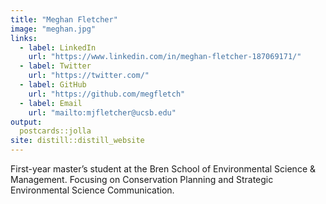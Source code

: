 ```yaml
---
title: "Meghan Fletcher"
image: "meghan.jpg"
links:
  - label: LinkedIn
    url: "https://www.linkedin.com/in/meghan-fletcher-187069171/"
  - label: Twitter
    url: "https://twitter.com/"
  - label: GitHub
    url: "https://github.com/megfletch"
  - label: Email
    url: "mailto:mjfletcher@ucsb.edu"
output:
  postcards::jolla
site: distill::distill_website
---
```

 
First-year master's student at the Bren School of Environmental Science
& Management. Focusing on Conservation Planning and Strategic Environmental 
Science Communication. 


